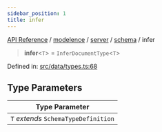 ```yaml
---
sidebar_position: 1
title: infer
---
```


[API Reference](/api-reference/modelence/server/namespaces/schema/type-aliases/../../../../../index) / [modelence](/api-reference/modelence/server/namespaces/schema/type-aliases/../../../../index) / [server](/api-reference/modelence/server/namespaces/schema/type-aliases/../../../index) / [schema](/api-reference/modelence/server/namespaces/schema/type-aliases/../index) / infer

> **infer**\<`T`\> = `InferDocumentType`\<`T`\>

Defined in: [src/data/types.ts:68](https://github.com/modelence/modelence/blob/7d5ab6803a03a590fa9ba44d3ce0544ecf5463af/packages/modelence/src/data/types.ts#L68)

## Type Parameters

| Type Parameter |
| ------ |
| `T` *extends* `SchemaTypeDefinition` |
